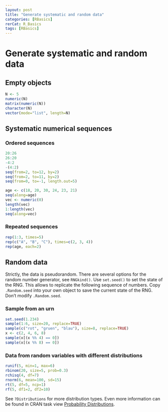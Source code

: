 ```yaml
---
layout: post
title: "Generate systematic and random data"
categories: [RBasics]
rerCat: R_Basics
tags: [RBasics]
---
```


Generate systematic and random data
=========================

Empty objects
-------------------------

```r
N <- 5
numeric(N)
matrix(numeric(N))
character(N)
vector(mode="list", length=N)
```

Systematic numerical sequences
-------------------------

### Ordered sequences

```r
20:26
26:20
-4:2
-(4:2)
seq(from=2, to=12, by=2)
seq(from=2, to=11, by=2)
seq(from=0, to=-1, length.out=5)
```

```r
age <- c(18, 20, 30, 24, 23, 21)
seq(along=age)
vec <- numeric(0)
length(vec)
1:length(vec)
seq(along=vec)
```

### Repeated sequences

```r
rep(1:3, times=5)
rep(c("A", "B", "C"), times=c(2, 3, 4))
rep(age, each=2)
```

Random data
-------------------------

Strictly, the data is pseudorandom. There are several options for the random number generator, see `RNGkind()`. Use `set.seed()` to set the state of the RNG. This allows to replicate the following sequence of numbers. Copy `.Random.seed` into your own object to save the current state of the RNG. Don't modify `.Random.seed`.

### Sample from an urn

```r
set.seed(1.234)
sample(1:6, size=20, replace=TRUE)
sample(c("rot", "gruen", "blau"), size=8, replace=TRUE)
x <- c(2, 4, 6, 8)
sample(x[(x %% 4) == 0])
sample(x[(x %% 8) == 0])
```

### Data from random variables with different distributions

```r
runif(5, min=1, max=6)
rbinom(20, size=5, prob=0.3)
rchisq(4, df=7)
rnorm(6, mean=100, sd=15)
rt(5, df=5, ncp=1)
rf(5, df1=2, df2=10)
```

See `?Distributions` for more distribution types. Even more information can be found in CRAN task view [Probability Distributions](http://cran.r-project.org/web/views/Distributions.html).
